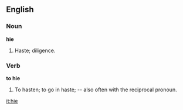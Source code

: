 ==English==

===Noun===

'''hie'''

#Haste; diligence.

===Verb===

'''to hie'''

#To hasten; to go in haste; -- also often with the reciprocal pronoun.

[[it:hie]]